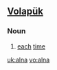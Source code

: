 ==[[Volapük]]==
===Noun===
{{infl|vo|noun|plural|[[alnas]]}}
# [[each]] [[time]]

[[uk:alna]]
[[vo:alna]]